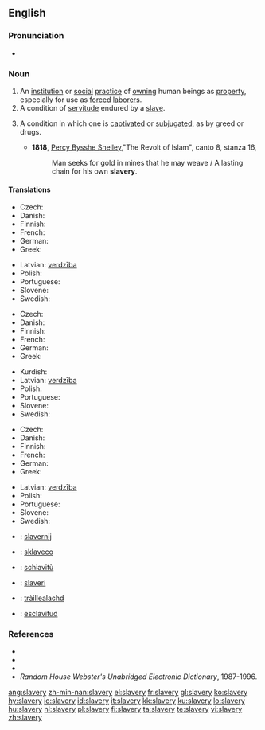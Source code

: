 ==English==

===Pronunciation===
* {{audio|en-us-slavery.ogg|Audio (US)}}

===Noun===
{{en-noun|slaveries}}

# An [[institution]] or [[social]] [[practice]] of [[own]]ing human beings as [[property]], especially for use as [[forced]] [[laborer]]s.
# A condition of [[servitude]] endured by a [[slave]].
# {{figurative}} A condition in which one is [[captivate]]d or [[subjugate]]d, as by greed or drugs.
#* '''1818''', [[w:Percy_Bysshe_Shelley|Percy Bysshe Shelley]],"The Revolt of Islam", canto 8, stanza 16,
#*: Man seeks for gold in mines that he may weave / A lasting chain for his own '''slavery'''.

====Translations====
{{trans-top|institution or practice of owning human beings}}
* Czech: {{t-|cs|otrokářství|n}}
* Danish: {{t-|da|slaveri|n}}
* Finnish: {{t-|fi|orjuus}}
* French: {{t+|fr|esclavage|m}}
* German: {{t+|de|Sklaverei|f}}
* Greek: {{t+|el|δουλεία|f|tr=douleía|sc=Grek}}
{{trans-mid}}
* Latvian: [[verdzība]] {{f}}
* Polish: {{t+|pl|niewolnictwo|n}}
* Portuguese: {{t+|pt|escravidão|f}}
* Slovene: {{t+|sl|suženjstvo|n}}
* Swedish: {{t-|sv|slaveri|n}}
{{trans-bottom}}

{{trans-top|condition of servitude endured by a slave}}
* Czech: {{t-|cs|otroctví|n}}
* Danish: {{t-|da|slaveri|n}}
* Finnish: {{t-|fi|orjuus}}
* French: {{t+|fr|esclavage|m}}
* German: {{t+|de|Sklaverei|f}}
* Greek: {{t+|el|δουλεία|f|tr=douleía|sc=Grek}}
{{trans-mid}}
* Kurdish: {{KUchar|[[به‌نده‌گی]]}}
* Latvian: [[verdzība]] {{f}}
* Polish: {{t|pl|niewola|f}}
* Portuguese: {{t+|pt|escravidão|f}}
* Slovene: {{t+|sl|suženjstvo|n}}
* Swedish: {{t-|sv|slaveri|n}}
{{trans-bottom}}

{{trans-top|condition in which one is captivated or subjugated}}
* Czech: {{t-|cs|otroctví|n}}
* Danish: {{t-|da|slaveri|n}}
* Finnish: {{t-|fi|orjuus}}
* French: {{t+|fr|esclavage|m}}
* German: {{t+|de|Sklaverei|f}}
* Greek: {{t+|el|δουλεία|f|tr=douleía|sc=Grek}}
{{trans-mid}}
* Latvian: [[verdzība]] {{f}}
* Polish: {{t|pl|niewola|f}}
* Portuguese: {{t+|pt|escravidão|f}}
* Slovene: {{t+|sl|suženjstvo|n}}
* Swedish: {{t-|sv|slaveri|n}}
{{trans-bottom}}

{{checktrans-top}}
* {{ttbc|Dutch}}: [[slavernij]] {{f}}
* {{ttbc|Esperanto}}: [[sklaveco]]
* {{ttbc|Italian}}: [[schiavitù]] {{f}}
* {{ttbc|Norwegian}}: [[slaveri]]
{{trans-mid}}
* {{ttbc|Scottish Gaelic}}: [[tràillealachd]] {{f}}
* {{ttbc|Spanish}}: [[esclavitud]] {{f}}
{{trans-bottom}}

===References===
* {{R:Webster 1828}}
* {{R:Webster 1913|slavery}}
* {{R:Dictionary.com|slavery}}
* ''Random House Webster's Unabridged Electronic Dictionary'', 1987-1996.

[[ang:slavery]]
[[zh-min-nan:slavery]]
[[el:slavery]]
[[fr:slavery]]
[[gl:slavery]]
[[ko:slavery]]
[[hy:slavery]]
[[io:slavery]]
[[id:slavery]]
[[it:slavery]]
[[kk:slavery]]
[[ku:slavery]]
[[lo:slavery]]
[[hu:slavery]]
[[nl:slavery]]
[[pl:slavery]]
[[fi:slavery]]
[[ta:slavery]]
[[te:slavery]]
[[vi:slavery]]
[[zh:slavery]]